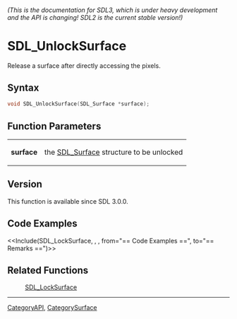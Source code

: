 ====== (This is the documentation for SDL3, which is under heavy development and the API is changing! SDL2 is the current stable version!) ======
= SDL_UnlockSurface =

Release a surface after directly accessing the pixels.

== Syntax ==

<syntaxhighlight lang='c'>
void SDL_UnlockSurface(SDL_Surface *surface);
</syntaxhighlight>

== Function Parameters ==

{|
|'''surface'''
|the [[SDL_Surface]] structure to be unlocked
|}

== Version ==

This function is available since SDL 3.0.0.

== Code Examples ==

<<Include(SDL_LockSurface, , , from="== Code Examples ==", to="== Remarks ==")>>

== Related Functions ==

:[[SDL_LockSurface]]

----
[[CategoryAPI]], [[CategorySurface]]


